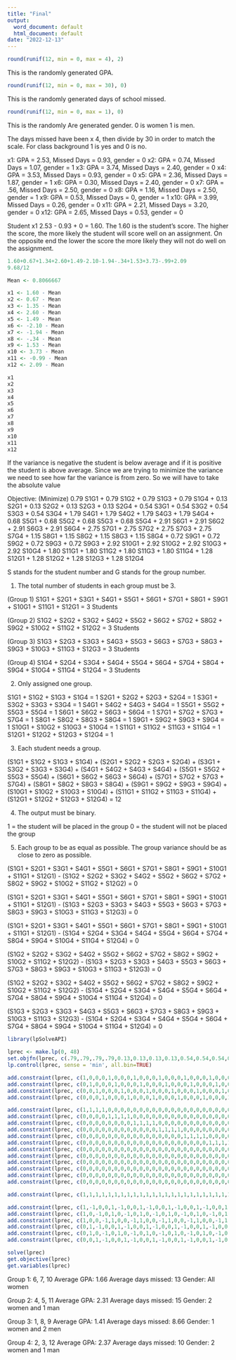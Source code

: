 ```yaml
---
title: "Final"
output:
  word_document: default
  html_document: default
date: "2022-12-13"
---
```


```r
round(runif(12, min = 0, max = 4), 2)
```
This is the randomly generated GPA.
```r
round(runif(12, min = 0, max = 30), 0)
```
This is the randomly generated days of school missed.
```r
round(runif(12, min = 0, max = 1), 0)
```
This is the randomly Are generated gender. 0 is women 1 is men.

The days missed have been x 4, then divide by 30 in order to match the scale. For class background 1 is yes and 0 is no.

x1: GPA = 2.53, Missed Days = 0.93, gender = 0
x2: GPA = 0.74, Missed Days = 1.07, gender = 1
x3: GPA = 3.74, Missed Days = 2.40, gender = 0
x4: GPA = 3.53, Missed Days = 0.93, gender = 0
x5: GPA = 2.36, Missed Days = 1.87, gender = 1
x6: GPA = 0.30, Missed Days = 2.40, gender = 0
x7: GPA = .56, Missed Days = 2.50, gender = 0
x8: GPA = 1.16, Missed Days = 2.50, gender = 1
x9: GPA = 0.53, Missed Days = 0, gender = 1
x10: GPA = 3.99, Missed Days = 0.26, gender = 0
x11: GPA = 2.21, Missed Days = 3.20, gender = 0
x12: GPA = 2.65, Missed Days = 0.53, gender = 0


Student x1 2.53 - 0.93 + 0 = 1.60. The 1.60 is the student's score. The higher the score, the more likely the student will score well on an assignment. On the opposite end the lower the score the more likely they will not do well on the assignment.

```r
1.60+0.67+1.34+2.60+1.49-2.10-1.94-.34+1.53+3.73-.99+2.09
9.68/12
```
```r
Mean <- 0.8066667

x1 <- 1.60 - Mean
x2 <- 0.67 - Mean
x3 <- 1.35 - Mean
x4 <- 2.60 - Mean
x5 <- 1.49 - Mean
x6 <- -2.10 - Mean
x7 <- -1.94 - Mean
x8 <- -.34 - Mean
x9 <- 1.53 - Mean
x10 <- 3.73 - Mean
x11 <- -0.99 - Mean
x12 <- 2.09 - Mean

x1
x2
x3
x4
x5
x6
x7
x8
x9
x10
x11
x12
```

If the variance is negative the student is below average and if it is positive the student is above average. Since we are trying to minimize the variance we need to see how far the variance is from zero. So we will have to take the absolute value


Objective: (Minimize) 0.79 S1G1 + 0.79 S1G2 + 0.79 S1G3 + 0.79 S1G4 + 0.13 S2G1 + 0.13 S2G2 + 0.13 S2G3 + 0.13 S2G4 + 0.54 S3G1 + 0.54 S3G2 + 0.54 S3G3 + 0.54 S3G4 + 1.79 S4G1 + 1.79 S4G2 + 1.79 S4G3 + 1.79 S4G4 + 0.68 S5G1 + 0.68 S5G2 + 0.68 S5G3 + 0.68 S5G4 + 2.91 S6G1 + 2.91 S6G2 + 2.91 S6G3 + 2.91 S6G4 + 2.75 S7G1 + 2.75 S7G2 + 2.75 S7G3 + 2.75 S7G4 + 1.15 S8G1 + 1.15 S8G2 + 1.15 S8G3 + 1.15 S8G4 + 0.72 S9G1 + 0.72 S9G2 + 0.72 S9G3 + 0.72 S9G3 + 2.92 S10G1 + 2.92 S10G2 + 2.92 S10G3 + 2.92 S10G4 + 1.80 S11G1 + 1.80 S11G2 + 1.80 S11G3 + 1.80 S11G4 + 1.28 S12G1 + 1.28 S12G2 + 1.28 S12G3 + 1.28 S12G4

S stands for the student number and G stands for the group number.

1. The total number of students in each group must be 3.

(Group 1) S1G1 + S2G1 + S3G1 + S4G1 + S5G1 + S6G1 + S7G1 + S8G1 + S9G1 + S10G1 + S11G1 + S12G1 = 3 Students

(Group 2) S1G2 + S2G2 + S3G2 + S4G2 + S5G2 + S6G2 + S7G2 + S8G2 + S9G2 + S10G2 + S11G2 + S12G2 = 3 Students

(Group 3) S1G3 + S2G3 + S3G3 + S4G3 + S5G3 + S6G3 + S7G3 + S8G3 + S9G3 + S10G3 + S11G3 + S12G3 = 3 Students

(Group 4) S1G4 + S2G4 + S3G4 + S4G4 + S5G4 + S6G4 + S7G4 + S8G4 + S9G4 + S10G4 + S11G4 + S12G4 = 3 Students

2. Only assigned one group.

S1G1 + S1G2 + S1G3 + S1G4 = 1
S2G1 + S2G2 + S2G3 + S2G4 = 1
S3G1 + S3G2 + S3G3 + S3G4 = 1
S4G1 + S4G2 + S4G3 + S4G4 = 1
S5G1 + S5G2 + S5G3 + S5G4 = 1
S6G1 + S6G2 + S6G3 + S6G4 = 1
S7G1 + S7G2 + S7G3 + S7G4 = 1
S8G1 + S8G2 + S8G3 + S8G4 = 1
S9G1 + S9G2 + S9G3 + S9G4 = 1
S10G1 + S10G2 + S10G3 + S10G4 = 1
S11G1 + S11G2 + S11G3 + S11G4 = 1
S12G1 + S12G2 + S12G3 + S12G4 = 1

3. Each student needs a group.

(S1G1 + S1G2 + S1G3 + S1G4) + (S2G1 + S2G2 + S2G3 + S2G4) + (S3G1 + S3G2 + S3G3 + S3G4) + (S4G1 + S4G2 + S4G3 + S4G4) + (S5G1 + S5G2 + S5G3 + S5G4) + (S6G1 + S6G2 + S6G3 + S6G4) + (S7G1 + S7G2 + S7G3 + S7G4) + (S8G1 + S8G2 + S8G3 + S8G4) + (S9G1 + S9G2 + S9G3 + S9G4) + (S10G1 + S10G2 + S10G3 + S10G4) + (S11G1 + S11G2 + S11G3 + S11G4) + (S12G1 + S12G2 + S12G3 + S12G4) = 12

4. The output must be binary.

1 = the student will be placed in the group
0 = the student will not be placed the group

5. Each group to be as equal as possible. The group variance should be as close to zero as possible.

(S1G1 + S2G1 + S3G1 + S4G1 + S5G1 + S6G1 + S7G1 + S8G1 + S9G1 + S10G1 + S11G1 + S12G1) - (S1G2 + S2G2 + S3G2 + S4G2 + S5G2 + S6G2 + S7G2 + S8G2 + S9G2 + S10G2 + S11G2 + S12G2) = 0

(S1G1 + S2G1 + S3G1 + S4G1 + S5G1 + S6G1 + S7G1 + S8G1 + S9G1 + S10G1 + S11G1 + S12G1) - (S1G3 + S2G3 + S3G3 + S4G3 + S5G3 + S6G3 + S7G3 + S8G3 + S9G3 + S10G3 + S11G3 + S12G3) = 0

(S1G1 + S2G1 + S3G1 + S4G1 + S5G1 + S6G1 + S7G1 + S8G1 + S9G1 + S10G1 + S11G1 + S12G1) - (S1G4 + S2G4 + S3G4 + S4G4 + S5G4 + S6G4 + S7G4 + S8G4 + S9G4 + S10G4 + S11G4 + S12G4) = 0

(S1G2 + S2G2 + S3G2 + S4G2 + S5G2 + S6G2 + S7G2 + S8G2 + S9G2 + S10G2 + S11G2 + S12G2) - (S1G3 + S2G3 + S3G3 + S4G3 + S5G3 + S6G3 + S7G3 + S8G3 + S9G3 + S10G3 + S11G3 + S12G3) = 0

(S1G2 + S2G2 + S3G2 + S4G2 + S5G2 + S6G2 + S7G2 + S8G2 + S9G2 + S10G2 + S11G2 + S12G2) - (S1G4 + S2G4 + S3G4 + S4G4 + S5G4 + S6G4 + S7G4 + S8G4 + S9G4 + S10G4 + S11G4 + S12G4) = 0

(S1G3 + S2G3 + S3G3 + S4G3 + S5G3 + S6G3 + S7G3 + S8G3 + S9G3 + S10G3 + S11G3 + S12G3) - (S1G4 + S2G4 + S3G4 + S4G4 + S5G4 + S6G4 + S7G4 + S8G4 + S9G4 + S10G4 + S11G4 + S12G4) = 0

```r
library(lpSolveAPI)
```


```r
lprec <- make.lp(0, 48)
set.objfn(lprec, c(.79,.79,.79,.79,0.13,0.13,0.13,0.13,0.54,0.54,0.54,0.54,1.79,1.79,1.79,1.79,.68,.68,.68,.68,2.90,2.90,2.90,2.90,2.75,2.75,2.75,2.75,1.15,1.15,1.15,1.15,0.72,0.72,0.72,0.72,2.92,2.92,2.92,2.92,1.80,1.80,1.80,1.80,1.28,1.28,1.28,1.28))
lp.control(lprec, sense = 'min', all.bin=TRUE)
```
```r
add.constraint(lprec, c(1,0,0,0,1,0,0,0,1,0,0,0,1,0,0,0,1,0,0,0,1,0,0,0,1,0,0,0,1,0,0,0,1,0,0,0,1,0,0,0,1,0,0,0,1,0,0,0), "=", 3)
add.constraint(lprec, c(0,1,0,0,0,1,0,0,0,1,0,0,0,1,0,0,0,1,0,0,0,1,0,0,0,1,0,0,0,1,0,0,0,1,0,0,0,1,0,0,0,1,0,0,0,1,0,0), "=", 3)
add.constraint(lprec, c(0,0,1,0,0,0,1,0,0,0,1,0,0,0,1,0,0,0,1,0,0,0,1,0,0,0,1,0,0,0,1,0,0,0,1,0,0,0,1,0,0,0,1,0,0,0,1,0), "=", 3)
add.constraint(lprec, c(0,0,0,1,0,0,0,1,0,0,0,1,0,0,0,1,0,0,0,1,0,0,0,1,0,0,0,1,0,0,0,1,0,0,0,1,0,0,0,1,0,0,0,1,0,0,0,1), "=", 3)
```
```r
add.constraint(lprec, c(1,1,1,1,0,0,0,0,0,0,0,0,0,0,0,0,0,0,0,0,0,0,0,0,0,0,0,0,0,0,0,0,0,0,0,0,0,0,0,0,0,0,0,0,0,0,0,0), "=", 1)
add.constraint(lprec, c(0,0,0,0,1,1,1,1,0,0,0,0,0,0,0,0,0,0,0,0,0,0,0,0,0,0,0,0,0,0,0,0,0,0,0,0,0,0,0,0,0,0,0,0,0,0,0,0), "=", 1)
add.constraint(lprec, c(0,0,0,0,0,0,0,0,1,1,1,1,0,0,0,0,0,0,0,0,0,0,0,0,0,0,0,0,0,0,0,0,0,0,0,0,0,0,0,0,0,0,0,0,0,0,0,0), "=", 1)
add.constraint(lprec, c(0,0,0,0,0,0,0,0,0,0,0,0,1,1,1,1,0,0,0,0,0,0,0,0,0,0,0,0,0,0,0,0,0,0,0,0,0,0,0,0,0,0,0,0,0,0,0,0), "=", 1)
add.constraint(lprec, c(0,0,0,0,0,0,0,0,0,0,0,0,0,0,0,0,1,1,1,1,0,0,0,0,0,0,0,0,0,0,0,0,0,0,0,0,0,0,0,0,0,0,0,0,0,0,0,0), "=", 1)
add.constraint(lprec, c(0,0,0,0,0,0,0,0,0,0,0,0,0,0,0,0,0,0,0,0,1,1,1,1,0,0,0,0,0,0,0,0,0,0,0,0,0,0,0,0,0,0,0,0,0,0,0,0), "=", 1)
add.constraint(lprec, c(0,0,0,0,0,0,0,0,0,0,0,0,0,0,0,0,0,0,0,0,0,0,0,0,1,1,1,1,0,0,0,0,0,0,0,0,0,0,0,0,0,0,0,0,0,0,0,0), "=", 1)
add.constraint(lprec, c(0,0,0,0,0,0,0,0,0,0,0,0,0,0,0,0,0,0,0,0,0,0,0,0,0,0,0,0,1,1,1,1,0,0,0,0,0,0,0,0,0,0,0,0,0,0,0,0), "=", 1)
add.constraint(lprec, c(0,0,0,0,0,0,0,0,0,0,0,0,0,0,0,0,0,0,0,0,0,0,0,0,0,0,0,0,0,0,0,0,1,1,1,1,0,0,0,0,0,0,0,0,0,0,0,0), "=", 1)
add.constraint(lprec, c(0,0,0,0,0,0,0,0,0,0,0,0,0,0,0,0,0,0,0,0,0,0,0,0,0,0,0,0,0,0,0,0,0,0,0,0,1,1,1,1,0,0,0,0,0,0,0,0), "=", 1)
add.constraint(lprec, c(0,0,0,0,0,0,0,0,0,0,0,0,0,0,0,0,0,0,0,0,0,0,0,0,0,0,0,0,0,0,0,0,0,0,0,0,0,0,0,0,1,1,1,1,0,0,0,0), "=", 1)
add.constraint(lprec, c(0,0,0,0,0,0,0,0,0,0,0,0,0,0,0,0,0,0,0,0,0,0,0,0,0,0,0,0,0,0,0,0,0,0,0,0,0,0,0,0,0,0,0,0,1,1,1,1), "=", 1)
```
```r
add.constraint(lprec, c(1,1,1,1,1,1,1,1,1,1,1,1,1,1,1,1,1,1,1,1,1,1,1,1,1,1,1,1,1,1,1,1,1,1,1,1,1,1,1,1,1,1,1,1,1,1,1,1), "=", 12)
```
```r
add.constraint(lprec, c(1,-1,0,0,1,-1,0,0,1,-1,0,0,1,-1,0,0,1,-1,0,0,1,-1,0,0,1,-1,0,0,1,-1,0,0,1,-1,0,0,1,-1,0,0,1,-1,0,0,1,-1,0,0), "=", 0)
add.constraint(lprec, c(1,0,-1,0,1,0,-1,0,1,0,-1,0,1,0,-1,0,1,0,-1,0,1,0,-1,0,1,0,-1,0,1,0,-1,0,1,0,-1,0,1,0,-1,0,1,0,-1,0,1,0,-1,0), "=", 0)
add.constraint(lprec, c(1,0,0,-1,1,0,0,-1,1,0,0,-1,1,0,0,-1,1,0,0,-1,1,0,0,-1,1,0,0,-1,1,0,0,-1,1,0,0,-1,1,0,0,-1,1,0,0,-1,1,0,0,-1), "=", 0)
add.constraint(lprec, c(0,1,-1,0,0,1,-1,0,0,1,-1,0,0,1,-1,0,0,1,-1,0,0,1,-1,0,0,1,-1,0,0,1,-1,0,0,1,-1,0,0,1,-1,0,0,1,-1,0,0,1,-1,0), "=", 0)
add.constraint(lprec, c(0,1,0,-1,0,1,0,-1,0,1,0,-1,0,1,0,-1,0,1,0,-1,0,1,0,-1,0,1,0,-1,0,1,0,-1,0,1,0,-1,0,1,0,-1,0,1,0,-1,0,1,0,-1), "=", 0)
add.constraint(lprec, c(0,0,1,-1,0,0,1,-1,0,0,1,-1,0,0,1,-1,0,0,1,-1,0,0,1,-1,0,0,1,-1,0,0,1,-1,0,0,1,-1,0,0,1,-1,0,0,1,-1,0,0,1,-1), "=", 0)
```
```r
solve(lprec)
get.objective(lprec)
get.variables(lprec)
```

Group 1: 6, 7, 10
Average GPA: 1.66
Average days missed: 13
Gender: All women

Group 2: 4, 5, 11 
Average GPA: 2.31
Average days missed: 15
Gender: 2 women and 1 man

Group 3: 1, 8, 9
Average GPA: 1.41
Average days missed: 8.66
Gender: 1 women and 2 men

Group 4: 2, 3, 12
Average GPA: 2.37
Average days missed: 10
Gender: 2 women and 1 man
